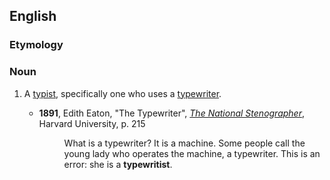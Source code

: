 ==English==

===Etymology===
{{suffix|en|typewrite|ist}}

===Noun===
{{en-noun}}

# {{lb|en|obsolete}} A [[typist]], specifically one who uses a [[typewriter]].
#* '''1891''', Edith Eaton, "The Typewriter", ''[http://books.google.com/books?id=A4gDAAAAYAAJ&pg=RA5-PA215&dq=typewritist The National Stenographer]'', Harvard University, p. 215
#*: What is a typewriter? It is a machine. Some people call the young lady who operates the machine, a typewriter. This is an error: she is a '''typewritist'''.